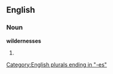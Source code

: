 ==English==

===Noun===
'''wildernesses'''

# {{plural of|[[wilderness]]}}

[[Category:English plurals ending in "-es"]]